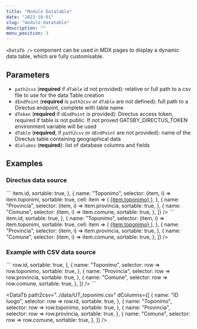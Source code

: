 ```yaml
---
title: "Modulo Datatable"
date: "2023-10-01"
slug: "modulo-datatable"
description: ""
menu_position: 3
---
```



`<DataTb />` component can be used in MDX pages to display a dynamic data table, which are fully customisable.

## Parameters

- `path2cvs` (**required** if `dTable` id not provided): relative or full path to a csv file to use for the data Table creation
- `dEndPoint` (**required** is `path2csv` or `dTable` are not defined): full path to a Directus endpoint, complete with table name
- `dToken` (**required** if `dEndPoint` is provided): Directus access token, required if table is not public. If not proved GATSBY_DIRECTUS_TOKEN environment variable will be used
- `dTable` (**required**, if `path2csv` or `dEndPoint` are not provided): name of the Directus table containing geographical data
- `dColumns` (**required**): list of database columns and fields

## Examples

### Directus data source

<div className="row">
  <div className="col-sm-4">
    ```
    <DataTb
      dEndPoint="https://landscapearchaeology.eu/db/items/toponimi?limit=1000&offset=0"
      dToken="sxE2XHdJMWJiymA9w2QJFGJWG9AAnq6E"
      dColumns={[
        {
          name: "ID luogo",
          selector: (item, i) => item.id,
          sortable: true,
        },
        {
          name: "Toponimo",
          selector: (item, i) => item.toponimi,
          sortable: true,
          cell: item => (
            <a href={`../record/?dEndPoint=${encodeURIComponent(`https://landscapearchaeology.eu/db/items/toponimi`)}&tb=toponimi&token=sxE2XHdJMWJiymA9w2QJFGJWG9AAnq6E&id=${item.id}`}>
              {item.toponimo}
            </a>
          ),
        },
        {
          name: "Provincia",
          selector: (item, i) => item.provincia,
          sortable: true,
        },
        {
          name: "Comune",
          selector: (item, i) => item.comune,
          sortable: true,
        },
      ]}
    />
    ```
  </div>
  <div className="col-sm-8">
    <DataTb
      dEndPoint="https://landscapearchaeology.eu/db/items/toponimi?limit=1000&offset=0"
      dToken="sxE2XHdJMWJiymA9w2QJFGJWG9AAnq6E"
      dColumns={[
        {
          name: "ID luogo",
          selector: (item, i) => item.id,
          sortable: true,
        },
        {
          name: "Toponimo",
          selector: (item, i) => item.toponimi,
          sortable: true,
          cell: item => (
            <a href={`../record/?dEndPoint=${encodeURIComponent(`https://landscapearchaeology.eu/db/items/toponimi`)}&tb=toponimi&token=sxE2XHdJMWJiymA9w2QJFGJWG9AAnq6E&id=${item.id}`}>
              {item.toponimo}
            </a>
          ),
        },
        {
          name: "Provincia",
          selector: (item, i) => item.provincia,
          sortable: true,
        },
        {
          name: "Comune",
          selector: (item, i) => item.comune,
          sortable: true,
        },
      ]}
    />
  </div>
</div>

### Example with CSV data source

<div className="row">
  <div className="col-sm-4">
```
<DataTb
  path2csv="../data/UT_toponimi.csv"
  dColumns={[
    {
      name: "ID luogo",
      selector: row => row.id,
      sortable: true,
    },
    {
      name: "Toponimo",
      selector: row => row.toponimo,
      sortable: true,
    },
    {
      name: "Provincia",
      selector: row => row.provincia,
      sortable: true,
    },
    {
      name: "Comune",
      selector: row => row.comune,
      sortable: true,
    },
  ]}
/>
```
  </div>
  <div className="col-sm-8">

<DataTb
  path2csv="../data/UT_toponimi.csv"
  dColumns={[
    {
      name: "ID luogo",
      selector: row => row.id,
      sortable: true,
    },
    {
      name: "Toponimo",
      selector: row => row.toponimo,
      sortable: true,
    },
    {
      name: "Provincia",
      selector: row => row.provincia,
      sortable: true,
    },
    {
      name: "Comune",
      selector: row => row.comune,
      sortable: true,
    },
  ]}
/>
  </div>
</div>
